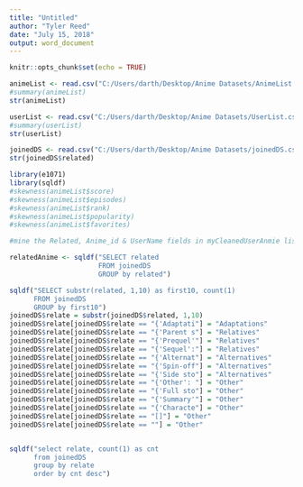 ---
title: "Untitled"
author: "Tyler Reed"
date: "July 15, 2018"
output: word_document
---

```{r setup, include=FALSE}
knitr::opts_chunk$set(echo = TRUE)
```

```{r}
animeList <- read.csv("C:/Users/darth/Desktop/Anime Datasets/AnimeList.csv")
#summary(animeList)
str(animeList)
```
```{r}
userList <- read.csv("C:/Users/darth/Desktop/Anime Datasets/UserList.csv")
#summary(userList)
str(userList)
```
```{r}
joinedDS <- read.csv("C:/Users/darth/Desktop/Anime Datasets/joinedDS.csv")
str(joinedDS$related)
```

```{r}
library(e1071)
library(sqldf)
#skewness(animeList$score)
#skewness(animeList$episodes)
#skewness(animeList$rank)
#skewness(animeList$popularity)
#skewness(animeList$favorites)
```
```{r}
#mine the Related, Anime_id & UserName fields in myCleanedUserAnmie list. Use SQL in R (SQLDF). When using WRITE, write it with a colon seperator. Open the file in Excel using the Import text wizard, tell it the seperator is a colon. Then read it back into a data frame.

```

```{r}
relatedAnime <- sqldf("SELECT related
                      FROM joinedDS
                      GROUP by related")
```

```{r}
sqldf("SELECT substr(related, 1,10) as first10, count(1)
      FROM joinedDS
      GROUP by first10")
joinedDS$relate = substr(joinedDS$related, 1,10)
joinedDS$relate[joinedDS$relate == "{'Adaptati"] = "Adaptations"
joinedDS$relate[joinedDS$relate == "{'Parent s"] = "Relatives"
joinedDS$relate[joinedDS$relate == "{'Prequel'"] = "Relatives"
joinedDS$relate[joinedDS$relate == "{'Sequel':"] = "Relatives"
joinedDS$relate[joinedDS$relate == "{'Alternat"] = "Alternatives"
joinedDS$relate[joinedDS$relate == "{'Spin-off"] = "Alternatives"
joinedDS$relate[joinedDS$relate == "{'Side sto"] = "Alternatives"
joinedDS$relate[joinedDS$relate == "{'Other': "] = "Other"
joinedDS$relate[joinedDS$relate == "{'Full sto"] = "Other"
joinedDS$relate[joinedDS$relate == "{'Summary'"] = "Other"
joinedDS$relate[joinedDS$relate == "{'Characte"] = "Other"
joinedDS$relate[joinedDS$relate == "[]"] = "Other"
joinedDS$relate[joinedDS$relate == ""] = "Other"


sqldf("select relate, count(1) as cnt
      from joinedDS
      group by relate
      order by cnt desc")
```



